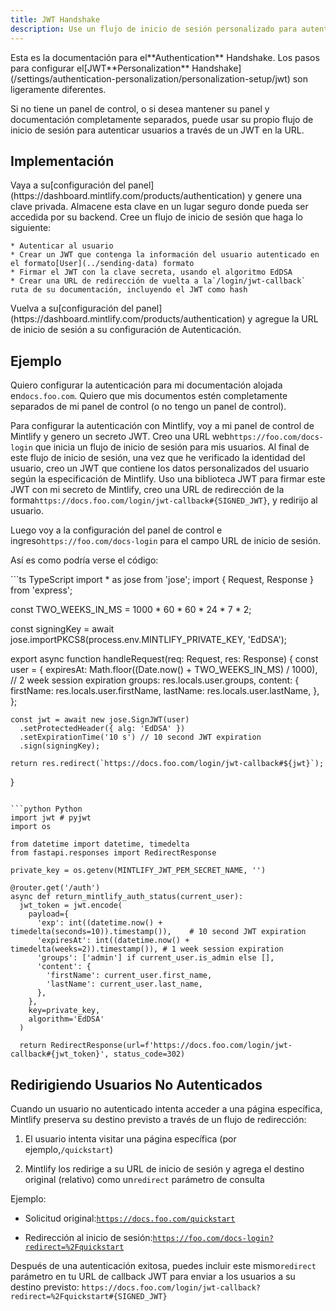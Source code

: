 ```yaml
---
title: JWT Handshake
description: Use un flujo de inicio de sesión personalizado para autenticar usuarios
---
```


<Info>
  Esta es la documentación para el**Authentication** Handshake. Los pasos para configurar el[JWT**Personalization** Handshake](/settings/authentication-personalization/personalization-setup/jwt) son ligeramente diferentes.
</Info>

Si no tiene un panel de control, o si desea mantener su panel y documentación completamente separados, puede usar su propio flujo de inicio de sesión para autenticar usuarios a través de un JWT en la URL.

## Implementación

<Steps>
  <Step title="Generate a private key">
    Vaya a su[configuración del panel](https://dashboard.mintlify.com/products/authentication) y genere una clave privada. Almacene esta clave en un lugar seguro donde pueda ser accedida por su backend.
  </Step>

  <Step title="Create a login flow">
    Cree un flujo de inicio de sesión que haga lo siguiente:

    * Autenticar al usuario
    * Crear un JWT que contenga la información del usuario autenticado en el formato[User](../sending-data) formato
    * Firmar el JWT con la clave secreta, usando el algoritmo EdDSA
    * Crear una URL de redirección de vuelta a la`/login/jwt-callback` ruta de su documentación, incluyendo el JWT como hash
  </Step>

  <Step title="Configure your Authentication settings">
    Vuelva a su[configuración del panel](https://dashboard.mintlify.com/products/authentication) y agregue la URL de inicio de sesión a su configuración de Autenticación.
  </Step>
</Steps>

## Ejemplo

Quiero configurar la autenticación para mi documentación alojada en`docs.foo.com`. Quiero que mis documentos estén completamente separados de mi panel de control (o no tengo un panel de control).

Para configurar la autenticación con Mintlify, voy a mi panel de control de Mintlify y genero un secreto JWT. Creo una URL web`https://foo.com/docs-login` que inicia un flujo de inicio de sesión para mis usuarios. Al final de este flujo de inicio de sesión, una vez que he verificado la identidad del usuario, creo un JWT que contiene los datos personalizados del usuario según la especificación de Mintlify. Uso una biblioteca JWT para firmar este JWT con mi secreto de Mintlify, creo una URL de redirección de la forma`https://docs.foo.com/login/jwt-callback#{SIGNED_JWT}`, y redirijo al usuario.

Luego voy a la configuración del panel de control e ingreso`https://foo.com/docs-login` para el campo URL de inicio de sesión.

Así es como podría verse el código:

<CodeGroup>
  ```ts TypeScript
  import * as jose from 'jose';
  import { Request, Response } from 'express';

  const TWO_WEEKS_IN_MS = 1000 * 60 * 60 * 24 * 7 * 2;

  const signingKey = await jose.importPKCS8(process.env.MINTLIFY_PRIVATE_KEY, 'EdDSA');

  export async function handleRequest(req: Request, res: Response) {
    const user = {
      expiresAt: Math.floor((Date.now() + TWO_WEEKS_IN_MS) / 1000), // 2 week session expiration
      groups: res.locals.user.groups,
      content: {
        firstName: res.locals.user.firstName,
        lastName: res.locals.user.lastName,
      },
    };

    const jwt = await new jose.SignJWT(user)
      .setProtectedHeader({ alg: 'EdDSA' })
      .setExpirationTime('10 s') // 10 second JWT expiration
      .sign(signingKey);

    return res.redirect(`https://docs.foo.com/login/jwt-callback#${jwt}`);
  }
  ```

  ```python Python
  import jwt # pyjwt
  import os

  from datetime import datetime, timedelta
  from fastapi.responses import RedirectResponse

  private_key = os.getenv(MINTLIFY_JWT_PEM_SECRET_NAME, '')

  @router.get('/auth')
  async def return_mintlify_auth_status(current_user):
    jwt_token = jwt.encode(
      payload={
        'exp': int((datetime.now() + timedelta(seconds=10)).timestamp()),    # 10 second JWT expiration
        'expiresAt': int((datetime.now() + timedelta(weeks=2)).timestamp()), # 1 week session expiration
        'groups': ['admin'] if current_user.is_admin else [],
        'content': {
          'firstName': current_user.first_name,
          'lastName': current_user.last_name,
        },
      },
      key=private_key,
      algorithm='EdDSA'
    )

    return RedirectResponse(url=f'https://docs.foo.com/login/jwt-callback#{jwt_token}', status_code=302)
  ```
</CodeGroup>

## Redirigiendo Usuarios No Autenticados

Cuando un usuario no autenticado intenta acceder a una página específica, Mintlify preserva su destino previsto a través de un flujo de redirección:

1. El usuario intenta visitar una página específica (por ejemplo,`/quickstart`)

2. Mintlify los redirige a su URL de inicio de sesión y agrega el destino original (relativo) como un`redirect` parámetro de consulta

Ejemplo:

* Solicitud original:[`https://docs.foo.com/quickstart`](https://docs.foo.com/quickstart)

* Redirección al inicio de sesión:[`https://foo.com/docs-login?redirect=%2Fquickstart`](https://foo.com/docs-login?redirect=%2Fquickstart)

Después de una autenticación exitosa, puedes incluir este mismo`redirect` parámetro en tu URL de callback JWT para enviar a los usuarios a su destino previsto:
`https://docs.foo.com/login/jwt-callback?redirect=%2Fquickstart#{SIGNED_JWT}`
